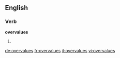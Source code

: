 ==English==

===Verb===
'''overvalues'''

# {{third-person singular of|[[overvalue]]}}

[[de:overvalues]]
[[fr:overvalues]]
[[it:overvalues]]
[[vi:overvalues]]